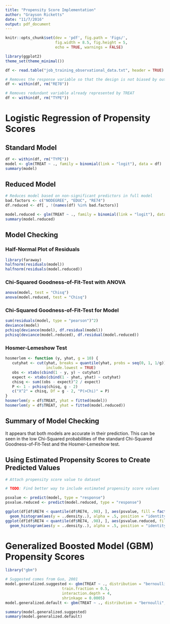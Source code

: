```yaml
---
title: "Propensity Score Implementation"
author: "Grayson Ricketts"
date: "11/7/2016"
output: pdf_document
---
```


```r
knitr::opts_chunk$set(dev = 'pdf', fig.path = 'Figs/',
                      fig.width = 8.5, fig.height = 5,
                      echo = TRUE, warnings = FALSE)

library(ggplot2)
theme_set(theme_minimal())
```

```r
df <- read.table("job_training_observational_data.txt", header = TRUE)

# Removes the response variable so that the design is not biased by outcomes
df <- within(df, rm("RE78"))

# Removes redundant variable already represented by TREAT
df <- within(df, rm("TYPE"))
```

# Logistic Regression of Propensity Scores

## Standard Model
```r
df <- within(df, rm("TYPE"))
model <- glm(TREAT ~ ., family = binomial(link = "logit"), data = df)
summary(model)
```

## Reduced Model
```r
# Reduces model based on non-significant predictors in full model
bad.factors <- c("NODEGREE", "EDUC", "RE74")
df.reduced <- df[ , !(names(df) %in% bad.factors)]

model.reduced <- glm(TREAT ~ ., family = binomial(link = "logit"), data = df.reduced)
summary(model.reduced)
```

## Model Checking

### Half-Normal Plot of Residuals
```r
library(faraway)
halfnorm(residuals(model))
halfnorm(residuals(model.reduced))
```

### Chi-Squared Goodness-of-Fit-Test with ANOVA
```r
anova(model, test = "Chisq")
anova(model.reduced, test = "Chisq")
```

### Chi-Squared Goodness-of-Fit-Test for Model
```r
sum(residuals(model, type = "pearson")^2)
deviance(model)
pchisq(deviance(model), df.residual(model))
pchisq(deviance(model.reduced), df.residual(model.reduced))
```

### Hosmer-Lemeshow Test
```r
hosmerlem <- function (y, yhat, g = 10) {
   cutyhat <- cut(yhat, breaks = quantile(yhat, probs = seq(0, 1, 1/g)),
                  include.lowest = TRUE)
   obs <- xtabs(cbind(1 - y, y) ~ cutyhat)
   expect <- xtabs(cbind(1 - yhat, yhat) ~ cutyhat)
   chisq <- sum((obs - expect)^2 / expect)
   P <- 1 - pchisq(chisq, g - 2)
   c("X^2" = chisq, Df = g - 2, "P(>Chi)" = P)
}
hosmerlem(y = df$TREAT, yhat = fitted(model))
hosmerlem(y = df$TREAT, yhat = fitted(model.reduced))
```

## Summary of Model Checking
It appears that both models are accurate in their prediction. This can be seen in the low Chi-Squared probabilities of the standard Chi-Squared Goodness-of-Fit-Test and the Hosmer-Lemeshow test.

## Using Estimated Propensity Scores to Create Predicted Values
```r
# Attach propensity score value to dataset

# TODO: Find better way to include estimated propensity score values

psvalue <- predict(model, type = "response")
psvalue.reduced <- predict(model.reduced, type = "response")

ggplot(df[df$RE74 < quantile(df$RE74, .98), ], aes(psvalue, fill = factor(TREAT))) +
  geom_histogram(aes(y = ..density..), alpha = .5, position = "identity")
ggplot(df[df$RE74 < quantile(df$RE74, .98), ], aes(psvalue.reduced, fill = factor(TREAT))) +
  geom_histogram(aes(y = ..density..), alpha = .5, position = "identity")
```

# Generalized Boosted Model (GBM) Propensity Scores

```r
library("gbm")

# Suggested comes from Guo, 2001
model.generalized.suggested <- gbm(TREAT ~ ., distribution = "bernoulli", data = df, 
                         train.fraction = 0.5, 
                         interaction.depth = 4, 
                         shrinkage = 0.0005)
model.generalized.default <- gbm(TREAT ~ ., distribution = "bernoulli", data=df)

summary(model.generalized.suggested)
summary(model.generalized.default)
```

